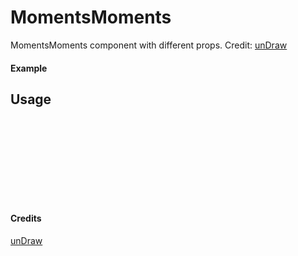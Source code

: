 
<Meta of={MomentsMoments} title="unDraw/MomentsMoments" />

# MomentsMoments

MomentsMoments component with different props.
Credit: [unDraw](https://undraw.co/illustrations)

#### Example

<Canvas of={MomentsMoments.Primary} />

## Usage

```ts
import { MomentsMoments } from "yadl-ui";

const Example = () => {
  return (
      <MomentsMoments />
  );
};

export default Example;
```

#### Credits
[unDraw](https://undraw.co/illustrations)
